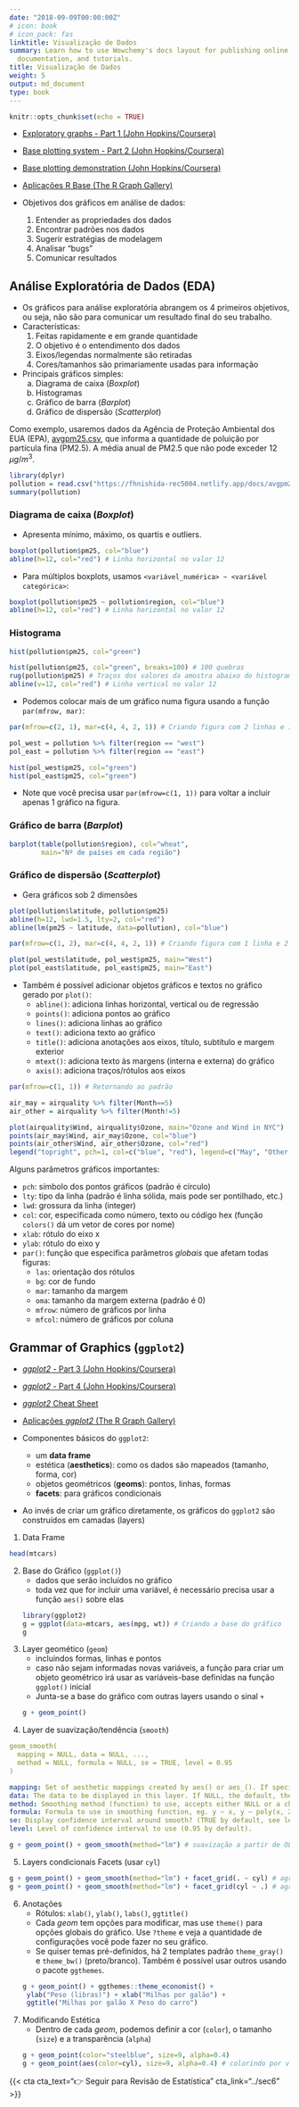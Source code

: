 ```yaml
---
date: "2018-09-09T00:00:00Z"
# icon: book
# icon_pack: fas
linktitle: Visualização de Dados
summary: Learn how to use Wowchemy's docs layout for publishing online courses, software
  documentation, and tutorials.
title: Visualização de Dados
weight: 5
output: md_document
type: book
---
```


```r
knitr::opts_chunk$set(echo = TRUE)
```

- [Exploratory graphs - Part 1 (John Hopkins/Coursera)](https://www.coursera.org/learn/exploratory-data-analysis/lecture/ilRAK/exploratory-graphs-part-1)
- [Base plotting system - Part 2 (John Hopkins/Coursera)](https://www.coursera.org/learn/exploratory-data-analysis/lecture/m4P1I/base-plotting-system-part-2)
- [Base plotting demonstration (John Hopkins/Coursera)](https://www.coursera.org/learn/exploratory-data-analysis/lecture/yUFDH/base-plotting-demonstration)

- [Aplicações R Base (The R Graph Gallery)](https://r-graph-gallery.com/base-R.html)
- Objetivos dos gráficos em análise de dados:
    1. Entender as propriedades dos dados
    2. Encontrar padrões nos dados
    3. Sugerir estratégias de modelagem
    4. Analisar "bugs"
    5. Comunicar resultados
    

## Análise Exploratória de Dados (EDA)
- Os gráficos para análise exploratória abrangem os 4 primeiros objetivos, ou seja, não são para comunicar um resultado final do seu trabalho.
- Características:
    1. Feitas rapidamente e em grande quantidade
    2. O objetivo é o entendimento dos dados
    3. Eixos/legendas normalmente são retiradas
    4. Cores/tamanhos são primariamente usadas para informação
- Principais gráficos simples:
    a. Diagrama de caixa (_Boxplot_)
    b. Histogramas
    c. Gráfico de barra (_Barplot_)
    d. Gráfico de dispersão (_Scatterplot_)

Como exemplo, usaremos dados da Agência de Proteção Ambiental dos EUA (EPA), [avgpm25.csv](https://fhnishida-rec5004.netlify.app/docs/avgpm25.csv), que informa a quantidade de poluição por partícula fina (PM2.5). A média anual de PM2.5 que não pode exceder 12 $\mu g/m^3$. 

```r
library(dplyr)
pollution = read.csv("https://fhnishida-rec5004.netlify.app/docs/avgpm25.csv")
summary(pollution)
```

### Diagrama de caixa (_Boxplot_)
- Apresenta mínimo, máximo, os quartis e outliers.
```r
boxplot(pollution$pm25, col="blue")
abline(h=12, col="red") # Linha horizontal no valor 12
```
- Para múltiplos boxplots, usamos `<variável_numérica> ~ <variável categórica>`:

```r
boxplot(pollution$pm25 ~ pollution$region, col="blue")
abline(h=12, col="red") # Linha horizontal no valor 12
```



### Histograma
```r
hist(pollution$pm25, col="green")

hist(pollution$pm25, col="green", breaks=100) # 100 quebras
rug(pollution$pm25) # Traços dos valores da amostra abaixo do histograma 
abline(v=12, col="red") # Linha vertical no valor 12
```
- Podemos colocar mais de um gráfico numa figura usando a função `par(mfrow, mar)`:
```r
par(mfrow=c(2, 1), mar=c(4, 4, 2, 1)) # Criando figura com 2 linhas e 1 coluna + margens

pol_west = pollution %>% filter(region == "west")
pol_east = pollution %>% filter(region == "east")

hist(pol_west$pm25, col="green")
hist(pol_east$pm25, col="green")
```

- Note que você precisa usar `par(mfrow=c(1, 1))` para voltar a incluir apenas 1 gráfico na figura. 


### Gráfico de barra (_Barplot_)
```r
barplot(table(pollution$region), col="wheat",
        main="Nº de países em cada região")
```



### Gráfico de dispersão (_Scatterplot_)
- Gera gráficos sob 2 dimensões
```r
plot(pollution$latitude, pollution$pm25)
abline(h=12, lwd=1.5, lty=2, col="red")
abline(lm(pm25 ~ latitude, data=pollution), col="blue")
```

```r
par(mfrow=c(1, 2), mar=c(4, 4, 2, 1)) # Criando figura com 1 linha e 2 colunas + margens

plot(pol_west$latitude, pol_west$pm25, main="West")
plot(pol_east$latitude, pol_east$pm25, main="East")
```

- Também é possível adicionar objetos gráficos e textos no gráfico gerado por `plot()`:
    - `abline()`: adiciona linhas horizontal, vertical ou de regressão
    - `points()`: adiciona pontos ao gráfico
    - `lines()`: adiciona linhas ao gráfico
    - `text()`: adiciona texto ao gráfico
    - `title()`: adiciona anotações aos eixos, título, subtítulo e margem exterior
    - `mtext()`: adiciona texto às margens (interna e externa) do gráfico
    - `axis()`: adiciona traços/rótulos aos eixos

```r
par(mfrow=c(1, 1)) # Retornando ao padrão

air_may = airquality %>% filter(Month==5)
air_other = airquality %>% filter(Month!=5)

plot(airquality$Wind, airquality$Ozone, main="Ozone and Wind in NYC")
points(air_may$Wind, air_may$Ozone, col="blue")
points(air_other$Wind, air_other$Ozone, col="red")
legend("topright", pch=1, col=c("blue", "red"), legend=c("May", "Other Months"))
```


Alguns parâmetros gráficos importantes:

- `pch`: símbolo dos pontos gráficos (padrão é círculo)
- `lty`: tipo da linha (padrão é linha sólida, mais pode ser pontilhado, etc.)
- `lwd`: grossura da linha (integer)
- `col`: cor, especificada como número, texto ou código hex (função `colors()` dá um vetor de cores por nome)
- `xlab`: rótulo do eixo x
- `ylab`: rótulo do eixo y
- `par()`: função que especifica parâmetros *globais* que afetam todas figuras:
    - `las`: orientação dos rótulos 
    - `bg`: cor de fundo
    - `mar`: tamanho da margem
    - `oma`: tamanho da margem externa (padrão é 0)
    - `mfrow`: número de gráficos por linha
    - `mfcol`: número de gráficos por coluna



## Grammar of Graphics (`ggplot2`)
- [_ggplot2_ - Part 3 (John Hopkins/Coursera)](https://www.coursera.org/learn/exploratory-data-analysis/lecture/idcsq/ggplot2-part-3)
- [_ggplot2_ - Part 4 (John Hopkins/Coursera)](https://www.coursera.org/learn/exploratory-data-analysis/lecture/cj6RA/ggplot2-part-4)
- [_ggplot2_ Cheat Sheet](https://raw.githubusercontent.com/rstudio/cheatsheets/main/data-visualization.pdf)
- [Aplicações _ggplot2_ (The R Graph Gallery)](https://r-graph-gallery.com/ggplot2-package.html)


- Componentes básicos do `ggplot2`:
    - um **data frame**
    - estética (**aesthetics**): como os dados são mapeados (tamanho, forma, cor)
    - objetos geométricos (**geoms**): pontos, linhas, formas
    - **facets**: para gráficos condicionais
- Ao invés de criar um gráfico diretamente, os gráficos do `ggplot2` são construídos em camadas (layers)



1. Data Frame
```r
head(mtcars)
```

2. Base do Gráfico (`ggplot()`)
    - dados que serão incluídos no gráfico
    - toda vez que for incluir uma variável, é necessário precisa usar a função `aes()` sobre elas
```r
library(ggplot2)
g = ggplot(data=mtcars, aes(mpg, wt)) # Criando a base do gráfico
g
```

3. Layer geomético (`geom`)
    - incluindos formas, linhas e pontos
    - caso não sejam informadas novas variáveis, a função para criar um objeto geométrico irá usar as variáveis-base definidas na função `ggplot()` inicial
    - Junta-se a base do gráfico com outras layers usando o sinal `+`
```r
g + geom_point()
```

4. Layer de suavização/tendência (`smooth`)
```yaml
geom_smooth(
  mapping = NULL, data = NULL, ...,
  method = NULL, formula = NULL, se = TRUE, level = 0.95
)

mapping: Set of aesthetic mappings created by aes() or aes_(). If specified and inherit.aes = TRUE (the default), it is combined with the default mapping at the top level of the plot. You must supply mapping if there is no plot mapping.
data: The data to be displayed in this layer. If NULL, the default, the data is inherited from the plot data as specified in the call to ggplot().
method: Smoothing method (function) to use, accepts either NULL or a character vector, e.g. "lm", "glm", "gam", "loess" or a function (...).
formula: Formula to use in smoothing function, eg. y ~ x, y ~ poly(x, 2), y ~ log(x).
se: Display confidence interval around smooth? (TRUE by default, see level to control.)
level: Level of confidence interval to use (0.95 by default).
```

```r
g + geom_point() + geom_smooth(method="lm") # suavização a partir de OLS
```



5. Layers condicionais
Facets (usar `cyl`)

```r
g + geom_point() + geom_smooth(method="lm") + facet_grid(. ~ cyl) # agrupando por nº cilindros horizontalmente
g + geom_point() + geom_smooth(method="lm") + facet_grid(cyl ~ .) # agrupando por nº cilindros verticalmente
```

6. Anotações
    - Rótulos: `xlab()`, `ylab()`, `labs()`, `ggtitle()`
    - Cada _geom_ tem opções para modificar, mas use `theme()` para opções globais do gráfico. Use `?theme` e veja a quantidade de configurações você pode fazer no seu gráfico.
    - Se quiser temas pré-definidos, há 2 templates padrão `theme_gray()` e `theme_bw()` (preto/branco). Também é possível usar outros usando o pacote `ggthemes`.
```r
g + geom_point() + ggthemes::theme_economist() + 
    ylab("Peso (libras)") + xlab("Milhas por galão") +
    ggtitle("Milhas por galão X Peso do carro")
```


7. Modificando Estética
    - Dentro de cada _geom_, podemos definir a cor (`color`), o tamanho (`size`) e a transparência (`alpha`)
```r
g + geom_point(color="steelblue", size=9, alpha=0.4)
g + geom_point(aes(color=cyl), size=9, alpha=0.4) # colorindo por variável - precisa usar aes()
```



{{< cta cta_text="👉 Seguir para Revisão de Estatística" cta_link="../sec6" >}}
